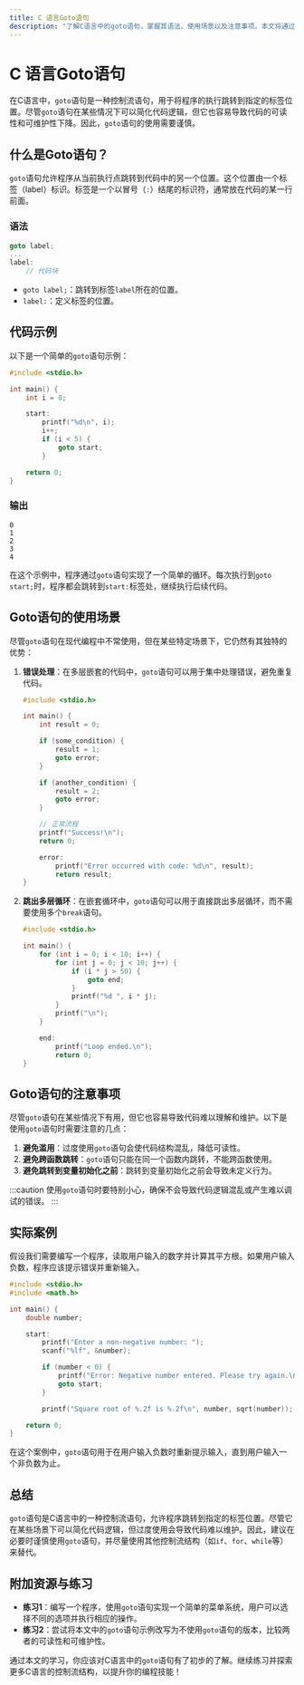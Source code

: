 ```yaml
---
title: C 语言Goto语句
description: "了解C语言中的goto语句，掌握其语法、使用场景以及注意事项。本文将通过代码示例和实际案例帮助初学者理解goto语句的作用。"
---
```


# C 语言Goto语句

在C语言中，`goto`语句是一种控制流语句，用于将程序的执行跳转到指定的标签位置。尽管`goto`语句在某些情况下可以简化代码逻辑，但它也容易导致代码的可读性和可维护性下降。因此，`goto`语句的使用需要谨慎。

## 什么是Goto语句？

`goto`语句允许程序从当前执行点跳转到代码中的另一个位置。这个位置由一个标签（label）标识。标签是一个以冒号（`:`）结尾的标识符，通常放在代码的某一行前面。

### 语法

```c
goto label;
...
label:
    // 代码块
```

- `goto label;`：跳转到标签`label`所在的位置。
- `label:`：定义标签的位置。

## 代码示例

以下是一个简单的`goto`语句示例：

```c
#include <stdio.h>

int main() {
    int i = 0;

    start:
        printf("%d\n", i);
        i++;
        if (i < 5) {
            goto start;
        }

    return 0;
}
```

### 输出

```
0
1
2
3
4
```

在这个示例中，程序通过`goto`语句实现了一个简单的循环。每次执行到`goto start;`时，程序都会跳转到`start:`标签处，继续执行后续代码。

## Goto语句的使用场景

尽管`goto`语句在现代编程中不常使用，但在某些特定场景下，它仍然有其独特的优势：

1. **错误处理**：在多层嵌套的代码中，`goto`语句可以用于集中处理错误，避免重复代码。

    ```c
    #include <stdio.h>

    int main() {
        int result = 0;

        if (some_condition) {
            result = 1;
            goto error;
        }

        if (another_condition) {
            result = 2;
            goto error;
        }

        // 正常流程
        printf("Success!\n");
        return 0;

        error:
            printf("Error occurred with code: %d\n", result);
            return result;
    }
    ```

2. **跳出多层循环**：在嵌套循环中，`goto`语句可以用于直接跳出多层循环，而不需要使用多个`break`语句。

    ```c
    #include <stdio.h>

    int main() {
        for (int i = 0; i < 10; i++) {
            for (int j = 0; j < 10; j++) {
                if (i * j > 50) {
                    goto end;
                }
                printf("%d ", i * j);
            }
            printf("\n");
        }

        end:
            printf("Loop ended.\n");
            return 0;
    }
    ```

## Goto语句的注意事项

尽管`goto`语句在某些情况下有用，但它也容易导致代码难以理解和维护。以下是使用`goto`语句时需要注意的几点：

1. **避免滥用**：过度使用`goto`语句会使代码结构混乱，降低可读性。
2. **避免跨函数跳转**：`goto`语句只能在同一个函数内跳转，不能跨函数使用。
3. **避免跳转到变量初始化之前**：跳转到变量初始化之前会导致未定义行为。

:::caution
使用`goto`语句时要特别小心，确保不会导致代码逻辑混乱或产生难以调试的错误。
:::

## 实际案例

假设我们需要编写一个程序，读取用户输入的数字并计算其平方根。如果用户输入负数，程序应该提示错误并重新输入。

```c
#include <stdio.h>
#include <math.h>

int main() {
    double number;

    start:
        printf("Enter a non-negative number: ");
        scanf("%lf", &number);

        if (number < 0) {
            printf("Error: Negative number entered. Please try again.\n");
            goto start;
        }

        printf("Square root of %.2f is %.2f\n", number, sqrt(number));

    return 0;
}
```

在这个案例中，`goto`语句用于在用户输入负数时重新提示输入，直到用户输入一个非负数为止。

## 总结

`goto`语句是C语言中的一种控制流语句，允许程序跳转到指定的标签位置。尽管它在某些场景下可以简化代码逻辑，但过度使用会导致代码难以维护。因此，建议在必要时谨慎使用`goto`语句，并尽量使用其他控制流结构（如`if`、`for`、`while`等）来替代。

## 附加资源与练习

- **练习1**：编写一个程序，使用`goto`语句实现一个简单的菜单系统，用户可以选择不同的选项并执行相应的操作。
- **练习2**：尝试将本文中的`goto`语句示例改写为不使用`goto`语句的版本，比较两者的可读性和可维护性。

通过本文的学习，你应该对C语言中的`goto`语句有了初步的了解。继续练习并探索更多C语言的控制流结构，以提升你的编程技能！